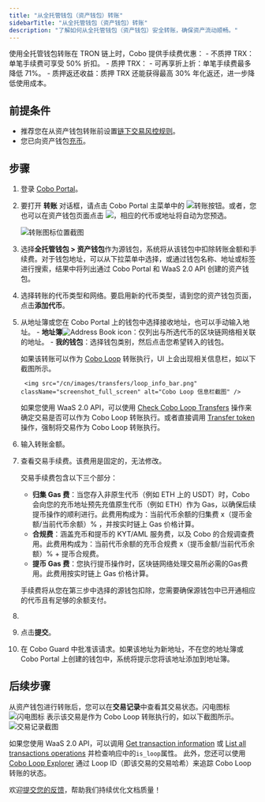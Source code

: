 ```yaml
---
title: "从全托管钱包（资产钱包）转账"
sidebarTitle: "从全托管钱包（资产钱包）转账"
description: "了解如何从全托管钱包（资产钱包）安全转账，确保资产流动顺畅。"
---
```



<Info>
使用全托管钱包转账在 TRON 链上时，Cobo 提供手续费优惠：
- 不质押 TRX：单笔手续费可享受 50% 折扣。
- 质押 TRX：
    - 可再享折上折：单笔手续费最多降低 71%。
    - 质押返还收益：质押 TRX 还能获得最高 30% 年化返还，进一步降低使用成本。
</Info>

## 前提条件

- 推荐您在从资产钱包转账前设置[链下交易风控规则](/cn/portal/risk-controls/off-chain-tx-set-transfer)。
- 您已向资产钱包[充币](/cn/portal/custodial-wallets/asset-wallets/transfers)。

## 步骤

1. 登录 [Cobo Portal](https://portal.cobo.com/login)。

2. 要打开 **转账** 对话框，请点击 Cobo Portal 主菜单中的 <img src="/en/images/transfers/transfer-button.svg" className="icon" alt="转账按钮" />。或者，您也可以在资产钱包页面点击 <img src="/en/images/custodial-wallet/withdraw-icon.png" className="icon"/>，相应的代币或地址将自动为您预选。

    <img src="/cn/images/transfers/transfer-button-location.png" className="screenshot_modal" alt="转账图标位置截图" />
    
3. 选择**全托管钱包 > 资产钱包**作为源钱包，系统将从该钱包中扣除转账金额和手续费。对于钱包地址，可以从下拉菜单中选择，或通过钱包名称、地址或标签进行搜索，结果中将列出通过 Cobo Portal 和 WaaS 2.0 API 创建的资产钱包。

4. 选择转账的代币类型和网络。要启用新的代币类型，请到您的资产钱包页面，点击**添加代币**。

5. 从地址簿或您在 Cobo Portal 上的钱包中选择接收地址，也可以手动输入地址。
        - **地址簿**<img src="/en/images/common/icon_address_book.svg" className="icon" alt="Address Book icon" />：仅列出与所选代币的区块链网络相关联的地址。
        - **我的钱包**：选择钱包类别，然后点击您希望转入的钱包。
    
    如果该转账可以作为 [Cobo Loop](/cn/portal/custodial-wallets/asset-wallets/cobo-loop) 转账执行，UI 上会出现相关信息栏，如以下截图所示。
        
        <img src="/cn/images/transfers/loop_info_bar.png" className="screenshot_full_screen" alt="Cobo Loop 信息栏截图" />

    <Info>如果您使用 WaaS 2.0 API，可以使用 [Check Cobo Loop Transfers](https://www.cobo.com/developers/v2/api-references/transactions/check-loop-transfers) 操作来确定交易是否可以作为 Cobo Loop 转账执行。或者直接调用 [Transfer token](https://www.cobo.com/developers/v2/api-references/transactions/transfer-token) 操作，强制将交易作为 Cobo Loop 转账执行。</Info>
6. 输入转账金额。
7. 查看交易手续费。该费用是固定的，无法修改。

    交易手续费包含以下三个部分：
    - **归集 Gas 费**：当您存入非原生代币（例如 ETH 上的 USDT）时，Cobo 会向您的充币地址预先充值原生代币（例如 ETH）作为 Gas，以确保后续提币操作的顺利进行。此费用构成为：当前代币余额的归集费 x（提币金额/当前代币余额）% ，并按实时链上 Gas 价格计算。
    - **合规费**：涵盖充币和提币的 KYT/AML 服务费，以及 Cobo 的合规调查费用。此费用构成为：当前代币余额的充币合规费 x（提币金额/当前代币余额）% + 提币合规费。
    - **提币 Gas 费**：您执行提币操作时，区块链网络处理交易所必需的Gas费用。此费用按实时链上 Gas 价格计算。
   
   手续费将从您在第三步中选择的源钱包扣除，您需要确保源钱包中已开通相应的代币且有足够的余额支付。

8. <MySnippet />
9. 点击**提交**。
10. 在 Cobo Guard 中批准该请求。如果该地址为新地址，不在您的地址簿或 Cobo Portal 上创建的钱包中，系统将提示您将该地址添加到地址簿。

## 后续步骤

从资产钱包进行转账后，您可以在**交易记录**中查看其交易状态。闪电图标 <img src="/en/images/custodial-wallet/icon_loop.png" className="icon" alt="闪电图标" /> 表示该交易是作为 Cobo Loop 转账执行的，如以下截图所示。
<img src="/cn/images/transfers/loop_history.png" className="screenshot_modal" alt="交易记录截图" />

如果您使用 WaaS 2.0 API，可以调用 [Get transaction information](https://www.cobo.com/developers/v2/api-references/transactions/get-transaction-information) 或 [List all transactions operations](https://www.cobo.com/developers/v2/api-references/transactions/list-all-transactions) 并检查响应中的`is_loop`属性。
此外，您还可以使用 [Cobo Loop Explorer](https://loop.top/) 通过 Loop ID（即该交易的交易哈希）来追踪 Cobo Loop 转账的状态。

<Tip>欢迎[提交您的反馈](https://forms.zohopublic.com/cobo/form/DocumentFeedbackForm/formperma/QvLOhxJv1_JMsJ-1dleZ8Itb_7rzN-LtgvsDdxosoVI?referrername=manuals)，帮助我们持续优化文档质量！</Tip>